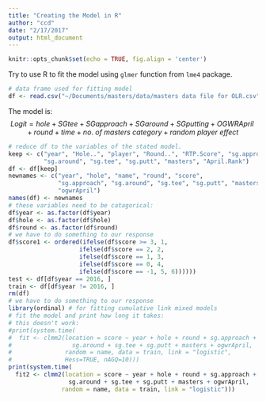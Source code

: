 ```yaml
---
title: "Creating the Model in R"
author: "ccd"
date: "2/17/2017"
output: html_document
---
```


```r
knitr::opts_chunk$set(echo = TRUE, fig.align = 'center')
```

Try to use R to fit the model using `glmer` function from `lme4` package.  

```r
# data frame used for fitting model
df <- read.csv("~/Documents/masters/data/masters data file for OLR.csv")
```

 The model is:  $$Logit = hole + SGtee + SGapproach + SGaround + SGputting + OGWRApril + round + time + no.~of~masters~category  + random~player~effect$$


```r
# reduce df to the variables of the stated model.
keep <- c("year", "Hole..", "player", "Round..", "RTP.Score", "sg.approach",
          "sg.around", "sg.tee", "sg.putt", "masters", "April.Rank")
df <- df[keep]
newnames <- c("year", "hole", "name", "round", "score",
              "sg.approach", "sg.around", "sg.tee", "sg.putt", "masters",
              "ogwrApril")
names(df) <- newnames
# these variables need to be catagorical:
df$year <- as.factor(df$year)
df$hole <- as.factor(df$hole)
df$round <- as.factor(df$round)
# we have to do something to our response
df$score1 <- ordered(ifelse(df$score >= 3, 1,
                    ifelse(df$score == 2, 2, 
                    ifelse(df$score == 1, 3, 
                    ifelse(df$score == 0, 4, 
                    ifelse(df$score == -1, 5, 6))))))
test <- df[df$year == 2016, ]
train <- df[df$year != 2016, ]
rm(df)
# we have to do something to our response
library(ordinal) # for fitting cumulative link mixed models
# fit the model and print how long it takes:
# this doesn't work:
#print(system.time(
#  fit <- clmm2(location = score ~ year + hole + round + sg.approach + 
#                 sg.around + sg.tee + sg.putt + masters + ogwrApril, 
#               random = name, data = train, link = "logistic", 
#               Hess=TRUE, nAGQ=10)))
print(system.time(
  fit2 <- clmm2(location = score ~ year + hole + round + sg.approach + 
                 sg.around + sg.tee + sg.putt + masters + ogwrApril, 
               random = name, data = train, link = "logistic")))

```
